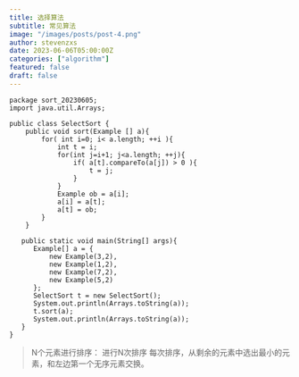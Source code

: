 ```yaml
---
title: 选择算法
subtitle: 常见算法
image: "/images/posts/post-4.png"
author: stevenzxs
date: 2023-06-06T05:00:00Z
categories: ["algorithm"]
featured: false
draft: false
---
```

```
package sort_20230605;
import java.util.Arrays;

public class SelectSort {
    public void sort(Example [] a){
        for( int i=0; i< a.length; ++i ){
            int t = i;
            for(int j=i+1; j<a.length; ++j){
                if( a[t].compareTo(a[j]) > 0 ){
                    t = j;
                }
            }
            Example ob = a[i];
            a[i] = a[t];
            a[t] = ob;
        }
    }

   public static void main(String[] args){
      Example[] a = {
          new Example(3,2),
          new Example(1,2),
          new Example(7,2),
          new Example(5,2)
      };
      SelectSort t = new SelectSort();
      System.out.println(Arrays.toString(a));
      t.sort(a);
      System.out.println(Arrays.toString(a));
   }
}
```

<Blockquote name="stevenzxs">
  N个元素进行排序：
  进行N次排序
  每次排序，从剩余的元素中选出最小的元素，和左边第一个无序元素交换。
</Blockquote>

